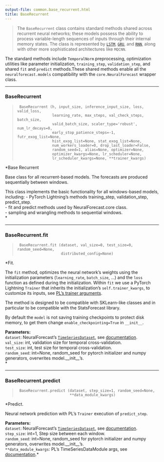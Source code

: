 ```yaml
---
output-file: common.base_recurrent.html
title: BaseRecurrent
---
```



> The `BaseRecurrent` class contains standard methods shared across
> recurrent neural networks; these models possess the ability to process
> variable-length sequences of inputs through their internal memory
> states. The class is represented by
> [`LSTM`](https://Nixtla.github.io/neuralforecast/models.lstm.html#lstm),
> [`GRU`](https://Nixtla.github.io/neuralforecast/models.gru.html#gru),
> and
> [`RNN`](https://Nixtla.github.io/neuralforecast/models.rnn.html#rnn),
> along with other more sophisticated architectures like `MQCNN`.

The standard methods include `TemporalNorm` preprocessing, optimization
utilities like parameter initialization, `training_step`,
`validation_step`, and shared `fit` and `predict` methods.These shared
methods enable all the `neuralforecast.models` compatibility with the
`core.NeuralForecast` wrapper class.

------------------------------------------------------------------------

### BaseRecurrent

> ``` text
>  BaseRecurrent (h, input_size, inference_input_size, loss, valid_loss,
>                 learning_rate, max_steps, val_check_steps, batch_size,
>                 valid_batch_size, scaler_type='robust', num_lr_decays=0,
>                 early_stop_patience_steps=-1, futr_exog_list=None,
>                 hist_exog_list=None, stat_exog_list=None,
>                 num_workers_loader=0, drop_last_loader=False,
>                 random_seed=1, alias=None, optimizer=None,
>                 optimizer_kwargs=None, lr_scheduler=None,
>                 lr_scheduler_kwargs=None, **trainer_kwargs)
> ```

\*Base Recurrent

Base class for all recurrent-based models. The forecasts are produced
sequentially between windows.

This class implements the basic functionality for all windows-based
models, including: - PyTorch Lightning’s methods training_step,
validation_step, predict_step. <br/> - fit and predict methods used by
NeuralForecast.core class. <br/> - sampling and wrangling methods to
sequential windows. <br/>\*

------------------------------------------------------------------------

### BaseRecurrent.fit

> ``` text
>  BaseRecurrent.fit (dataset, val_size=0, test_size=0, random_seed=None,
>                     distributed_config=None)
> ```

\*Fit.

The `fit` method, optimizes the neural network’s weights using the
initialization parameters (`learning_rate`, `batch_size`, …) and the
`loss` function as defined during the initialization. Within `fit` we
use a PyTorch Lightning `Trainer` that inherits the initialization’s
`self.trainer_kwargs`, to customize its inputs, see [PL’s trainer
arguments](https://pytorch-lightning.readthedocs.io/en/stable/api/pytorch_lightning.trainer.trainer.trainer.html?highlight=trainer).

The method is designed to be compatible with SKLearn-like classes and in
particular to be compatible with the StatsForecast library.

By default the `model` is not saving training checkpoints to protect
disk memory, to get them change `enable_checkpointing=True` in
`__init__`.

**Parameters:**<br/> `dataset`: NeuralForecast’s
[`TimeSeriesDataset`](https://Nixtla.github.io/neuralforecast/tsdataset.html#timeseriesdataset),
see
[documentation](https://nixtla.github.io/neuralforecast/tsdataset.html).<br/>
`val_size`: int, validation size for temporal cross-validation.<br/>
`test_size`: int, test size for temporal cross-validation.<br/>
`random_seed`: int=None, random_seed for pytorch initializer and numpy
generators, overwrites model.\_\_init\_\_’s.<br/>\*

------------------------------------------------------------------------

### BaseRecurrent.predict

> ``` text
>  BaseRecurrent.predict (dataset, step_size=1, random_seed=None,
>                         **data_module_kwargs)
> ```

\*Predict.

Neural network prediction with PL’s `Trainer` execution of
`predict_step`.

**Parameters:**<br/> `dataset`: NeuralForecast’s
[`TimeSeriesDataset`](https://Nixtla.github.io/neuralforecast/tsdataset.html#timeseriesdataset),
see
[documentation](https://nixtla.github.io/neuralforecast/tsdataset.html).<br/>
`step_size`: int=1, Step size between each window.<br/> `random_seed`:
int=None, random_seed for pytorch initializer and numpy generators,
overwrites model.\_\_init\_\_’s.<br/> `**data_module_kwargs`: PL’s
TimeSeriesDataModule args, see
[documentation](https://pytorch-lightning.readthedocs.io/en/1.6.1/extensions/datamodules.html#using-a-datamodule).\*

